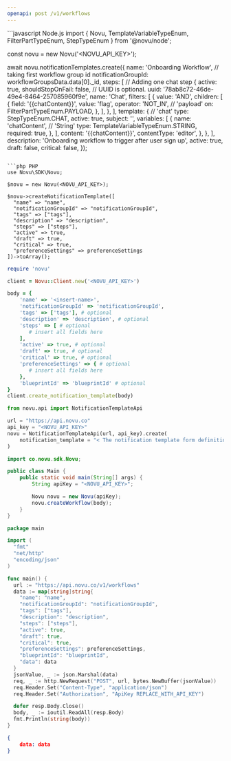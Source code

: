 ```yaml
---
openapi: post /v1/workflows
---
```


<Snippet file="apikey-warning.mdx" />

<RequestExample>
```javascript Node.js
import { Novu, TemplateVariableTypeEnum, FilterPartTypeEnum, StepTypeEnum } from '@novu/node';

const novu = new Novu('<NOVU_API_KEY>');

await novu.notificationTemplates.create({
  name: 'Onboarding Workflow',
  // taking first workflow group id
  notificationGroupId: workflowGroupsData.data[0]._id,
  steps: [
    // Adding one chat step
    {
      active: true,
      shouldStopOnFail: false,
      // UUID is optional.
      uuid: '78ab8c72-46de-49e4-8464-257085960f9e',
      name: 'Chat',
      filters: [
        {
          value: 'AND',
          children: [
            {
              field: '{{chatContent}}',
              value: 'flag',
              operator: 'NOT_IN',
              // 'payload'
              on: FilterPartTypeEnum.PAYLOAD,
            },
          ],
        },
      ],
      template: {
        // 'chat'
        type: StepTypeEnum.CHAT,
        active: true,
        subject: '',
        variables: [
          {
            name: 'chatContent',
            // 'String'
            type: TemplateVariableTypeEnum.STRING,
            required: true,
          },
        ],
        content: '{{chatContent}}',
        contentType: 'editor',
      },
    },
  ],
  description: 'Onboarding workflow to trigger after user sign up',
  active: true,
  draft: false,
  critical: false,
});
```

```php PHP
use Novu\SDK\Novu;

$novu = new Novu(<NOVU_API_KEY>);

$novu->createNotificationTemplate([
  "name" => "name",
  "notificationGroupId" => "notificationGroupId",
  "tags" => ["tags"],
  "description" => "description",
  "steps" => ["steps"],
  "active" => true,
  "draft" => true,
  "critical" => true,
  "preferenceSettings" => preferenceSettings
])->toArray();
```

```ruby Ruby
require 'novu'

client = Novu::Client.new('<NOVU_API_KEY>')

body = {
    'name' => '<insert-name>',
    'notificationGroupId' => 'notificationGroupId',
    'tags' => ['tags'], # optional
    'description' => 'description', # optional
    'steps' => [ # optional
       # insert all fields here
    ], 
    'active' => true, # optional
    'draft' => true, # optional
    'critical' => true, # optional
    'preferenceSettings' => { # optional
       # insert all fields here
    },
    'blueprintId' => 'blueprintId' # optional
}
client.create_notification_template(body)
```

```python Python
from novu.api import NotificationTemplateApi

url = "https://api.novu.co"
api_key = "<NOVU_API_KEY>"
novu = NotificationTemplateApi(url, api_key).create(
    notification_template = "< The notification template form definition>",
)
```

```java Java
import co.novu.sdk.Novu;

public class Main {
    public static void main(String[] args) {
        String apiKey = "<NOVU_API_KEY>";

        Novu novu = new Novu(apiKey);
        novu.createWorkflow(body);
    }
}
```

```go Go
package main

import (
  "fmt"
  "net/http"
  "encoding/json"
)

func main() {
  url := "https://api.novu.co/v1/workflows"
  data := map[string]string{
    "name": "name",
    "notificationGroupId": "notificationGroupId",
    "tags": ["tags"],
    "description": "description",
    "steps": ["steps"],
    "active": true,
    "draft": true,
    "critical": true,
    "preferenceSettings": preferenceSettings,
    "blueprintId": "blueprintId",
    "data": data
  }
  jsonValue, _ := json.Marshal(data)
  req, _ := http.NewRequest("POST", url, bytes.NewBuffer(jsonValue))
  req.Header.Set("Content-Type", "application/json")
  req.Header.Set("Authorization", "ApiKey REPLACE_WITH_API_KEY")

  defer resp.Body.Close()
  body, _ := ioutil.ReadAll(resp.Body)
  fmt.Println(string(body))
}
```

</RequestExample>

<ResponseExample>

```json Response
{
    data: data
}
```

</ResponseExample>